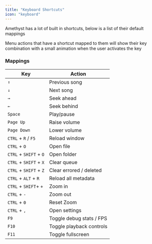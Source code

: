 ```yaml
---
title: "Keyboard Shortcuts"
icon: "keyboard"
---
```


Amethyst has a lot of built in shortcuts, below is a list of their default mappings

<Info>Menu actions that have a shortcut mapped to them will show their key combination with a small animation when the user activates the key </Info>

### Mappings

| Key                    | Action                   |
|------------------------|--------------------------|
| `↑`                    | Previous song            |
| `↓`                    | Next song                |
| `→`                    | Seek ahead               |
| `←`                    | Seek behind              |
| `Space`                | Play/pause               |
| `Page Up`              | Raise volume             |
| `Page Down`            | Lower volume             |
| `CTRL` + `R` / `F5`    | Reload window            |
| `CTRL` + `O`           | Open file                |
| `CTRL` + `SHIFT` + `O` | Open folder              |
| `CTRL` + `SHIFT` + `X` | Clear queue              |
| `CTRL` + `SHIFT` + `Z` | Clear errored / deleted  |
| `CTRL` + `ALT` + `R`   | Reload all metadata      |
| `CTRL` + `SHIFT`+  `+` | Zoom in                  |
| `CTRL` + `-`           | Zoom out                 |
| `CTRL` + `0`           | Reset Zoom               |
| `CTRL` + `,`           | Open settings            |
| `F9`                   | Toggle debug stats / FPS |
| `F10`                  | Toggle playback controls |
| `F11`                  | Toggle fullscreen        |